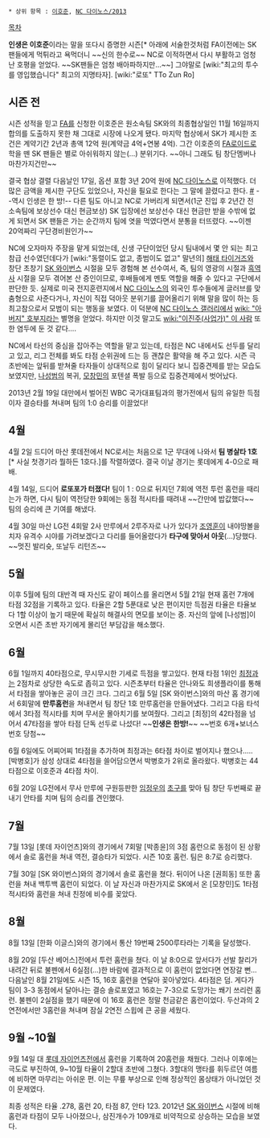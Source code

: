  * 상위 항목 : [[이호준]], [[NC 다이노스/2013]]

[[목차]]

'''인생은 이호준'''이라는 말을 또다시 증명한 시즌[* 아래에 서술한것처럼 FA이전에는 SK팬들에게 먹튀라고 욕먹더니 ~~신의 한수로~~ NC로 이적하면서 다시 부활하고 엄청난 호평을 얻었다. ~~SK팬들은 엄청 배아파하지만...~~] 
그야말로 [wiki:"최고의 투수를 영입했습니다" 최고의 지명타자]. [wiki:"로또" TTo Zun Ro]

== 시즌 전 ==
시즌 성적을 믿고 [[FA 제도|FA]]를 신청한 이호준은 원소속팀 SK와의 최종협상일인 11월 16일까지 합의를 도출하지 못한 채 그대로 시장에 나오게 됐다. 마지막 협상에서 SK가 제시한 조건은 계약기간 2년과 총액 12억 원(계약금 4억+연봉 4억). 그간 이호준의 [[FA로이드]]로 학을 뗀 SK 팬들은 별로 아쉬워하지 않는(…) 분위기다. ~~아니 그래도 팀 창단멤버나 마찬가지건만~~

결국 협상 결렬 다음날인 17일, 옵션 포함 3년 20억 원에 [[NC 다이노스]]로 이적했다. 더 많은 금액을 제시한 구단도 있었으나, 자신을 필요로 한다는 그 말에 끌렸다고 한다. [http://sports.news.naver.com/sports/index.nhn?category=baseball&ctg=news&mod=read&office_id=018&article_id=0002688258 #] --역시 인생은 한 방!-- 다른 팀도 아니고 NC로 가버리게 되면서(1군 진입 후 2년간 전 소속팀에 보상선수 대신 현금보상) SK 입장에선 보상선수 대신 현금만 받을 수밖에 없게 되면서 SK 팬들은 가는 순간까지 팀에 엿을 먹였다면서 분통을 터뜨렸다. ~~이젠 20억짜리 구단경비원인가~~

NC에 오자마자 주장을 맡게 되었는데, 신생 구단이었던 당시 팀내에서 몇 안 되는 최고참급 선수였던데다가 [wiki:"동렬이도 없고, 종범이도 없고" 말년의] [[해태 타이거즈]]와 창단 초창기 [[SK 와이번스]] 시절을 모두 경험해 본 선수여서, 즉, 팀의 영광의 시절과 [[흑역사]] 시절을 모두 겪어본 산 증인이므로, 후배들에게 멘토 역할을 해줄 수 있다고 구단에서 판단한 듯. 실제로 미국 전지훈련지에서 [[NC 다이노스]]의 외국인 투수들에게 글러브를 맞춤형으로 사준다거나, 자신이 직접 덕아웃 분위기를 끌어올리기 위해 말을 많이 하는 등 최고참으로서 모범이 되는 행동을 보였다. 이 덕분에 [[NC 다이노스 갤러리]]에서 [[wiki: "아버지" 호부지]]라는 별명을 얻었다. 하지만 이것 말고도 [[wiki:"이진주(사업가)" 이 사람]] 또한 염두에 둔 것 같다....

NC에서 타선의 중심을 잡아주는 역할을 맡고 있는데, 타점은 NC 내에서도 선두를 달리고 있고, 리그 전체를 봐도 타점 순위권에 드는 등 괜찮은 활약을 해 주고 있다. 시즌 극초반에는 앞뒤를 받쳐줄 타자들이 상대적으로 힘이 달리다 보니 집중견제를 받는 모습도 보였지만, [[나성범]]의 복귀, [[모창민]]의 포텐셜 폭발 등으로 집중견제에서 벗어났다.

2013년 2월 19일 대만에서 벌어진 WBC 국가대표팀과의 평가전에서 팀의 유일한 득점이자 결승타를 쳐내며 팀의 1:0 승리를 이끌었다!

== 4월 ==
4월 2일 드디어 마산 롯데전에서 NC로서는 처음으로 1군 무대에 나와서 '''팀 병살타 1호'''[* 사실 첫경기라 뭘하든 1호다.]를 작렬하였다. 결국 이날 경기는 롯데에게 4-0으로 패배.

4월 14일, 드디어 '''로또포가 터졌다!''' 팀이 1 : 0으로 뒤지던 7회에 역전 투런 홈런을 때리는가 하면, 다시 팀이 역전당한 9회에는 동점 적시타를 때려내 ~~간만에 밥값했다~~ 팀의 승리에 큰 기여를 해냈다.

4월 30일 마산 LG전 4회말 2사 만루에서 2루주자로 나가 있다가 [[조영훈]]이 내야땅볼을 치자 유격수 시야를 가려보겠다고 다리를 들어올렸다가 '''타구에 맞아서 아웃'''(…)당했다. ~~멋진 발리슛, 또날두 리턴즈~~

== 5월 ==
이후 5월에 팀의 대반격 때 자신도 같이 페이스를 올리면서 5월 21일 현재 홈런 7개에 타점 32점을 기록하고 있다. 타율은 2할 5푼대로 낮은 편이지만 득점권 타율은 타율보다 1할 이상이 높기 때문에 확실히 해결사의 면모를 보이는 중. 자신의 앞에 [나성범]이 오면서 시즌 초반 자기에게 몰리던 부담감을 해소했다.

== 6월 ==
6월 1일까지 40타점으로, 무시무시한 기세로 득점을 쌓고있다. 현재 타점 1위인 [[최정]]과는 2점차로 상당한 속도로 좁히고 있다. 시즌초부터 타율은 안나와도 희생플라이를 통해서 타점을 쌓아놓은 공이 크긴 크다. 그리고 6월 5일 [SK 와이번스]와의 마산 홈 경기에서 6회말에 '''만루홈런'''을 쳐내면서 팀 창단 1호 만루홈런을 만들어냈다. 그리고 다음 타석에서 3타점 적시타를 치며 무서운 몰아치기를 보여줬다. 그리고 [최정]의 42타점을 넘어서 47타점을 쌓아 타점 단독 선두로 나섰다!  ~~'''인생은 한방!'''~~ ~~번호 6개+보너스 번호 당첨~~

6월 6일에도 어찌어찌 1타점을 추가하며 최정과는 6타점 차이로 벌어지나 했으나..... [박병호]가 삼성 상대로 4타점을 쓸어담으면서 박병호가 2위로 올라왔다. 박병호는 44타점으로 이호준과 4타점 차이.

6월 20일 LG전에서 무사 만루에 구원등판한 [[임정우]]의 [[초구]]를 맞아 팀 창단 두번째로 끝내기 안타를 치며 팀의 승리를 견인했다.

== 7월 ==
7월 13일 [롯데 자이언츠]와의 경기에서 7회말 [박종윤]의 3점 홈런으로 동점이 된 상황에서 솔로 홈런을 쳐내 역전, 결승타가 되었다. 시즌 10호 홈런. 팀은 8:7로 승리했다.

7월 30일 [SK 와이번스]와의 경기에서 솔로 홈런을 쳤다. 뒤이어 나온 [권희동] 또한 홈런을 쳐내 백투백 홈런이 되었다. 이 날 자신과 마찬가지로 SK에서 온 [모창민]도 1타점 적시타와 홈런을 쳐내 친정에 비수를 꽂았다.

== 8월 ==
8월 13일 [한화 이글스]와의 경기에서 통산 19번째 2500루타라는 기록을 달성했다.

8월 20일 [두산 베어스]전에서 투런 홈런을 쳤다. 이 날 8:0으로 앞서다가 선발 찰리가 내려간 뒤로 불펜에서 6실점(...)한 바람에 결과적으로 이 홈런이 없었다면 연장갈 뻔...
다음날인 8월 21일에도 시즌 15, 16호 홈런을 연달아 꽂아넣었다. 4타점은 덤. 게다가 팀이 3-3 동점에서 달아나는 결승 솔로포였고 16호는 7-3으로 도망가는 쐐기 쓰리런 홈런. 불펜이 2실점을 했기 때문에 이 16호 홈런은 정말 천금같은 홈런이었다. 두산과의 2연전에서만 3홈런을 쳐내며 잠실 2연전 스윕에 큰 공을 세웠다.

== 9월 ~10월 ==
9월 14일 대 [[롯데 자이언츠]]전에서 홈런을 기록하여 20홈런을 채웠다. 그러나 이후에는 극도로 부진하여, 9~10월 타율이 2할대 초반에 그쳤다. 3할대의 맹타를 휘두르던 여름에 비하면 마무리는 아쉬운 편. 이는 무릎 부상으로 인해 정상적인 몸상태가 아니었던 것이 문제였다.

최종 성적은 타율 .278, 홈런 20, 타점 87, 안타 123. 2012년 [[SK 와이번스]] 시절에 비해 홈런과 타점이 모두 나아졌으나, 삼진개수가 109개로 비약적으로 상승하는 모습을 보였다.

